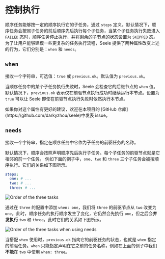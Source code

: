 
# 控制执行

顺序任务能够按一定的顺序执行它的子任务，通过 `steps` 定义。默认情况下，顺序任务会按照子任务的前后顺序先后执行每个子任务，当某个子任务执行失败进入
[`FAILED`](/tasks/states) 态时，顺序任务停止执行，并将剩余的子节点的状态设置为 `SKIPPED` 态。为了让用户能够建模一些更复杂的任务执行流程，Seele 提供了两种属性改变上述的行为，它们分别是：`when` 和 `needs`。

## `when`

接收一个字符串，可选值：`true` 或 `previous.ok`。默认值为 `previous.ok`。

当顺序任务中的某个子任务执行失败时，Seele 会检查它的后继节点的 `when` 值。默认情况下，`previous.ok` 表示仅在前驱节点执行成功时继续运行本节点。设置为 `true` 可以让 Seele 即使在前驱节点执行失败时依然执行本节点。

<Callout type="info">
  如果你对这个属性有更好的建议，欢迎在本项目的 [GitHub 仓库](https://github.com/darkyzhou/seele)中发表 issue。
</Callout>

## `needs`

接收一个字符串，指定在顺序任务中它作为子任务的前驱任务的名称。

默认情况下，顺序会按照声明顺序先后执行子任务。每个子任务的前驱节点就是它相邻的前一个任务。
例如下面的例子中，`one`、`two` 和 `three` 三个子任务会被按顺序执行。它们的关系如下图所示。

```yaml
steps:
  one: # ...
  two: # ...
  three: # ...
```

![Order of the three tasks](/order-1.png)

通过在 `three` 的配置中添加 `when: one`，我们将 `three` 的前驱节点从 `two` 改变为 `one`。此时，顺序任务的执行顺序发生了变化，它仍然会先执行
`one`，但之后会**并发执行** `two` 和 `three`。此时它们的关系如下图所示。

![Order of the three tasks when using needs](/order-2.png)

当搭配 `when` 使用时，`previous.ok` 指向它的前驱任务的状态，也就是 `when` 指定的前驱任务。`when`
只能指定声明在它之前的任务名称，例如在上面的例子中我们**不能**在 `two` 中使用 `when: three`。


